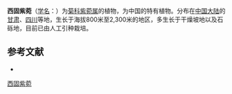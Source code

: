 {{Speciesbox
| name = 西固紫菀
| status = 
| status_system = 
| image =
| genus = Aster
| species = sikuensis
| authority = W. W. Smith et Farr.
}}

'''西固紫菀'''（[[学名|学名]]：{{lang|la|''Aster sikuensis''}}）为[[菊科|菊科]][[紫菀属|紫菀属]]的植物，为中国的特有植物。分布在[[中国大陆|中国大陆]]的[[甘肃|甘肃]]、[[四川|四川]]等地，生长于海拔800米至2,300米的地区，多生长于干燥坡地以及石砾地，目前已由人工引种栽培。

== 参考文献 ==
<div class="references-small">
* {{cite web| url =http://www.bioinfo.cn/db05/KmzwSpecies.php?action=view&id=4296| title =西固紫菀| work =《中国高等植物数据库全库》| publisher =中国科学院微生物研究所| author =昆明植物研究所| accessdate =2009-02-25| deadurl =yes| archiveurl =https://web.archive.org/web/20160305045907/http://www.bioinfo.cn/db05/KmzwSpecies.php?action=view&id=4296| archivedate =2016-03-05| df =}}
</div>
{{Taxonbar|from=Q15231044}}

[[Category:紫菀属|西固紫菀]]


{{植物小作品}}